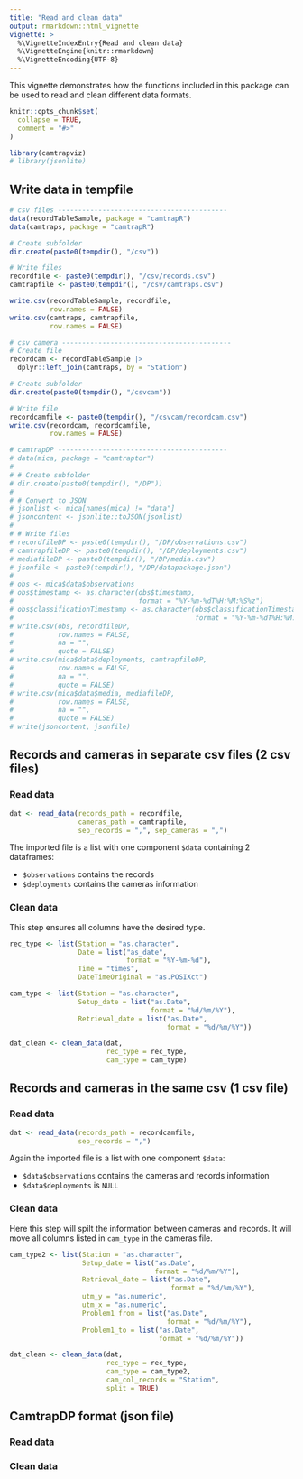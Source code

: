 ```yaml
---
title: "Read and clean data"
output: rmarkdown::html_vignette
vignette: >
  %\VignetteIndexEntry{Read and clean data}
  %\VignetteEngine{knitr::rmarkdown}
  %\VignetteEncoding{UTF-8}
---
```


This vignette demonstrates how the functions included in this package can be used to read and clean different data formats.

```r
knitr::opts_chunk$set(
  collapse = TRUE,
  comment = "#>"
)
```

```r
library(camtrapviz)
# library(jsonlite)
```

## Write data in tempfile

```r
# csv files ------------------------------------------
data(recordTableSample, package = "camtrapR")
data(camtraps, package = "camtrapR")

# Create subfolder
dir.create(paste0(tempdir(), "/csv"))

# Write files
recordfile <- paste0(tempdir(), "/csv/records.csv")
camtrapfile <- paste0(tempdir(), "/csv/camtraps.csv")

write.csv(recordTableSample, recordfile, 
          row.names = FALSE)
write.csv(camtraps, camtrapfile, 
          row.names = FALSE)
```


```r
# csv camera ------------------------------------------
# Create file
recordcam <- recordTableSample |>
  dplyr::left_join(camtraps, by = "Station")

# Create subfolder
dir.create(paste0(tempdir(), "/csvcam"))

# Write file
recordcamfile <- paste0(tempdir(), "/csvcam/recordcam.csv")
write.csv(recordcam, recordcamfile, 
          row.names = FALSE)
```


```r
# camtrapDP ------------------------------------------
# data(mica, package = "camtraptor")
# 
# # Create subfolder
# dir.create(paste0(tempdir(), "/DP"))
# 
# # Convert to JSON
# jsonlist <- mica[names(mica) != "data"]
# jsoncontent <- jsonlite::toJSON(jsonlist)
# 
# # Write files
# recordfileDP <- paste0(tempdir(), "/DP/observations.csv")
# camtrapfileDP <- paste0(tempdir(), "/DP/deployments.csv")
# mediafileDP <- paste0(tempdir(), "/DP/media.csv")
# jsonfile <- paste0(tempdir(), "/DP/datapackage.json")
# 
# obs <- mica$data$observations
# obs$timestamp <- as.character(obs$timestamp, 
#                               format = "%Y-%m-%dT%H:%M:%S%z")
# obs$classificationTimestamp <- as.character(obs$classificationTimestamp, 
#                                             format = "%Y-%m-%dT%H:%M:%S%z")
# write.csv(obs, recordfileDP, 
#           row.names = FALSE, 
#           na = "",
#           quote = FALSE)
# write.csv(mica$data$deployments, camtrapfileDP, 
#           row.names = FALSE, 
#           na = "",
#           quote = FALSE)
# write.csv(mica$data$media, mediafileDP, 
#           row.names = FALSE, 
#           na = "",
#           quote = FALSE)
# write(jsoncontent, jsonfile)
```

## Records and cameras in separate csv files (2 csv files)

### Read data

```r
dat <- read_data(records_path = recordfile,
                 cameras_path = camtrapfile,
                 sep_records = ",", sep_cameras = ",")
```

The imported file is a list with one component `$data` containing 2 dataframes:

+ `$observations` contains the records
+ `$deployments` contains the cameras information

### Clean data

This step ensures all columns have the desired type.

```r
rec_type <- list(Station = "as.character",
                 Date = list("as_date",
                             format = "%Y-%m-%d"),
                 Time = "times",
                 DateTimeOriginal = "as.POSIXct")

cam_type <- list(Station = "as.character",
                 Setup_date = list("as.Date",
                                   format = "%d/%m/%Y"), 
                 Retrieval_date = list("as.Date",
                                       format = "%d/%m/%Y"))

dat_clean <- clean_data(dat, 
                        rec_type = rec_type,
                        cam_type = cam_type)
```

## Records and cameras in the same csv (1 csv file)

### Read data

```r
dat <- read_data(records_path = recordcamfile,
                 sep_records = ",")
```

Again the imported file is a list with one component `$data`:

+ `$data$observations` contains the cameras and records information
+ `$data$deployments` is `NULL`

### Clean data

Here this step will spilt the information between cameras and records. It will move all columns listed in `cam_type` in the cameras file.

```r
cam_type2 <- list(Station = "as.character",
                  Setup_date = list("as.Date",
                                    format = "%d/%m/%Y"), 
                  Retrieval_date = list("as.Date",
                                        format = "%d/%m/%Y"),
                  utm_y = "as.numeric",
                  utm_x = "as.numeric",
                  Problem1_from = list("as.Date",
                                       format = "%d/%m/%Y"),
                  Problem1_to = list("as.Date",
                                     format = "%d/%m/%Y"))

dat_clean <- clean_data(dat, 
                        rec_type = rec_type,
                        cam_type = cam_type2,
                        cam_col_records = "Station",
                        split = TRUE)
```

## CamtrapDP format (json file)

### Read data

### Clean data

